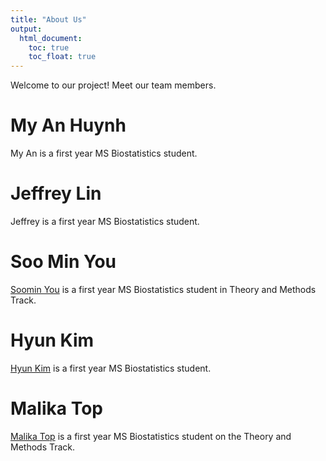 ```yaml
---
title: "About Us"
output:  
  html_document:
    toc: true
    toc_float: true
---
```


Welcome to our project! Meet our team members. 

# **My An Huynh**

My An is a first year MS Biostatistics student. 

# **Jeffrey Lin**

Jeffrey is a first year MS Biostatistics student. 

# **Soo Min You**

[Soomin You](https://yousmni3269.github.io) is a first year MS Biostatistics 
student in Theory and Methods Track. 

# **Hyun Kim** 

[Hyun Kim](https://www.linkedin.com/in/projecthyee) is a first year MS 
Biostatistics student. 

# **Malika Top**

[Malika Top](www.linkedin.com/in/malika-top) is a first year MS Biostatistics student
on the Theory and Methods Track. 

